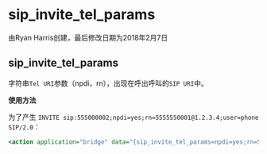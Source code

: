 # sip_invite_tel_params 

由Ryan Harris创建，最后修改日期为2018年2月7日

## sip_invite_tel_params

字符串`Tel URI`参数（npdi，rn），出现在呼出呼叫的`SIP URI`中。

**使用方法**

为了产生 `INVITE sip:555000002;npdi=yes;rn=5555550001@1.2.3.4;user=phone SIP/2.0`：

```xml
<action application="bridge" data="{sip_invite_tel_params=npdi=yes;rn=555000001,sip_invite_params=user=phone}sofia/gateway/test_gw/555000002"/>
```